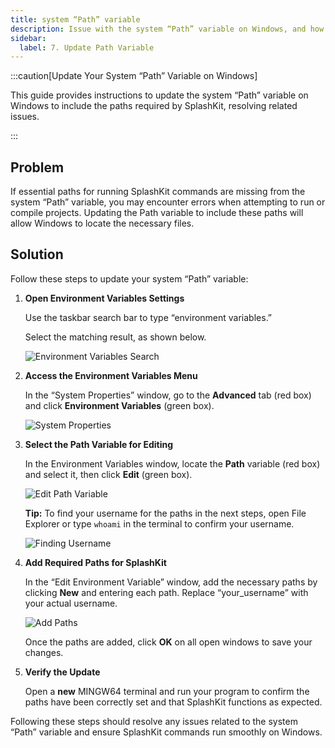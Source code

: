 ```yaml
---
title: system “Path” variable
description: Issue with the system “Path” variable on Windows, and how to fix it.
sidebar:
  label: 7. Update Path Variable
---
```



:::caution[Update Your System “Path” Variable on Windows]

This guide provides instructions to update the system “Path” variable on Windows to include the paths required by SplashKit, resolving related issues.

:::

## Problem

If essential paths for running SplashKit commands are missing from the system “Path” variable, you may encounter errors when attempting to run or compile projects. Updating the Path variable to include these paths will allow Windows to locate the necessary files.

## Solution

Follow these steps to update your system “Path” variable:

<Steps>

1. **Open Environment Variables Settings**  

   Use the taskbar search bar to type “environment variables.”

   Select the matching result, as shown below.

     ![Environment Variables Search](https://i.imgur.com/i3cb9nr.png)

2. **Access the Environment Variables Menu**  

    In the “System Properties” window, go to the **Advanced** tab (red box) and click **Environment Variables** (green box).

    ![System Properties](https://i.imgur.com/4Cbmnja.png)

3. **Select the Path Variable for Editing**  

    In the Environment Variables window, locate the **Path** variable (red box) and select it, then click **Edit** (green box).

    ![Edit Path Variable](https://i.imgur.com/e4H9XIF.png)

    **Tip:** To find your username for the paths in the next steps, open File Explorer or type `whoami` in the terminal to confirm your username.

    ![Finding Username](https://i.imgur.com/2neJLOs.png)

4. **Add Required Paths for SplashKit**

    In the “Edit Environment Variable” window, add the necessary paths by clicking **New** and entering each path. Replace “your_username” with your actual username.

      ![Add Paths](https://i.imgur.com/AvNrlNV.png)

    Once the paths are added, click **OK** on all open windows to save your changes.

5. **Verify the Update**  

    Open a **new** MINGW64 terminal and run your program to confirm the paths have been correctly set and that SplashKit functions as expected.

</Steps>

Following these steps should resolve any issues related to the system “Path” variable and ensure SplashKit commands run smoothly on Windows.
